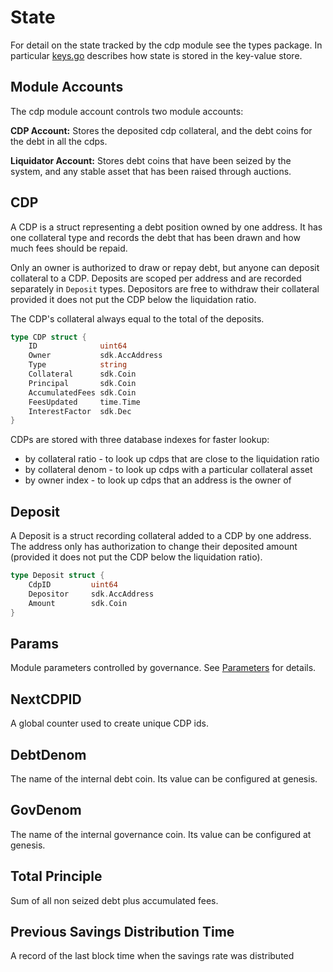 
# State

For detail on the state tracked by the cdp module see the types package. In particular [keys.go](../types/keys.go) describes how state is stored in the key-value store.

## Module Accounts

The cdp module account controls two module accounts:

**CDP Account:** Stores the deposited cdp collateral, and the debt coins for the debt in all the cdps.

**Liquidator Account:** Stores debt coins that have been seized by the system, and any stable asset that has been raised through auctions.

## CDP

A CDP is a struct representing a debt position owned by one address. It has one collateral type and records the debt that has been drawn and how much fees should be repaid.

Only an owner is authorized to draw or repay debt, but anyone can deposit collateral to a CDP. Deposits are scoped per address and are recorded separately in `Deposit` types. Depositors are free to withdraw their collateral provided it does not put the CDP below the liquidation ratio.

The CDP's collateral always equal to the total of the deposits.

```go
type CDP struct {
    ID              uint64
    Owner           sdk.AccAddress
    Type            string
    Collateral      sdk.Coin
    Principal       sdk.Coin
    AccumulatedFees sdk.Coin
    FeesUpdated     time.Time
    InterestFactor  sdk.Dec
}
```

CDPs are stored with three database indexes for faster lookup:

- by collateral ratio - to look up cdps that are close to the liquidation ratio
- by collateral denom - to look up cdps with a particular collateral asset
- by owner index - to look up cdps that an address is the owner of

## Deposit

A Deposit is a struct recording collateral added to a CDP by one address. The address only has authorization to change their deposited amount (provided it does not put the CDP below the liquidation ratio).

```go
type Deposit struct {
    CdpID         uint64
    Depositor     sdk.AccAddress
    Amount        sdk.Coin
}
```

## Params

Module parameters controlled by governance. See [Parameters](04_params.md) for details.

## NextCDPID

A global counter used to create unique CDP ids.

## DebtDenom

The name of the internal debt coin. Its value can be configured at genesis.

## GovDenom

The name of the internal governance coin. Its value can be configured at genesis.

## Total Principle

Sum of all non seized debt plus accumulated fees.

## Previous Savings Distribution Time

A record of the last block time when the savings rate was distributed

